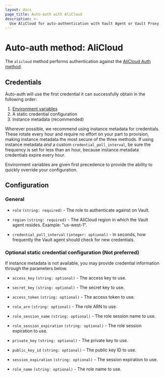 ```yaml
---
layout: docs
page_title: Auto-auth with AliCloud
description: >-
  Use AliCloud for auto-authentication with Vault Agent or Vault Proxy.
---
```


# Auto-auth method: AliCloud

The `alicloud` method performs authentication against the [AliCloud Auth
method](/vault/docs/auth/alicloud).

## Credentials

Auto-auth will use the first credential it can successfully obtain in the following order:

1. [Environment variables](https://github.com/aliyun/alibaba-cloud-sdk-go/blob/master/sdk/auth/credentials/providers/env.go)
2. A static credential configuration
3. Instance metadata (recommended)

Wherever possible, we recommend using instance metadata for credentials. These rotate every hour
and require no effort on your part to provision, making instance metadata the most secure of the three methods. If
using instance metadata _and_ a custom `credential_poll_interval`, be sure the frequency is set for
less than an hour, because instance metadata credentials expire every hour.

Environment variables are given first precedence to provide the ability to quickly override your
configuration.

## Configuration

### General

- `role` `(string: required)` - The role to authenticate against on Vault.

- `region` `(string: required)` - The AliCloud region in which the Vault agent resides. Example: "us-west-1".

- `credential_poll_interval` `(integer: optional)` - In seconds, how frequently the Vault agent should check for new credentials.

### Optional static credential configuration (Not preferred)

If instance metadata is not available, you may provide credential information through the parameters below.

- `access_key` `(string: optional)` - The access key to use.

- `secret_key` `(string: optional)` - The secret key to use.

- `access_token` `(string: optional)` - The access token to use.

- `role_arn` `(string: optional)` - The role ARN to use.

- `role_session_name` `(string: optional)` - The role session name to use.

- `role_session_expiration` `(string: optional)` - The role session expiration to use.

- `private_key` `(string: optional)` - The private key to use.

- `public_key_id` `(string: optional)` - The public key ID to use.

- `session_expiration` `(string: optional)` - The session expiration to use.

- `role_name` `(string: optional)` - The role name to use.
